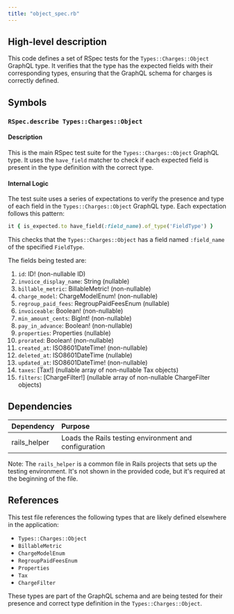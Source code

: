 ```yaml
---
title: "object_spec.rb"
---
```


## High-level description
This code defines a set of RSpec tests for the `Types::Charges::Object` GraphQL type. It verifies that the type has the expected fields with their corresponding types, ensuring that the GraphQL schema for charges is correctly defined.

## Symbols

### `RSpec.describe Types::Charges::Object`
#### Description
This is the main RSpec test suite for the `Types::Charges::Object` GraphQL type. It uses the `have_field` matcher to check if each expected field is present in the type definition with the correct type.

#### Internal Logic
The test suite uses a series of expectations to verify the presence and type of each field in the `Types::Charges::Object` GraphQL type. Each expectation follows this pattern:

```ruby
it { is_expected.to have_field(:field_name).of_type('FieldType') }
```

This checks that the `Types::Charges::Object` has a field named `:field_name` of the specified `FieldType`.

The fields being tested are:

1. `id`: ID! (non-nullable ID)
2. `invoice_display_name`: String (nullable)
3. `billable_metric`: BillableMetric! (non-nullable)
4. `charge_model`: ChargeModelEnum! (non-nullable)
5. `regroup_paid_fees`: RegroupPaidFeesEnum (nullable)
6. `invoiceable`: Boolean! (non-nullable)
7. `min_amount_cents`: BigInt! (non-nullable)
8. `pay_in_advance`: Boolean! (non-nullable)
9. `properties`: Properties (nullable)
10. `prorated`: Boolean! (non-nullable)
11. `created_at`: ISO8601DateTime! (non-nullable)
12. `deleted_at`: ISO8601DateTime (nullable)
13. `updated_at`: ISO8601DateTime! (non-nullable)
14. `taxes`: [Tax!] (nullable array of non-nullable Tax objects)
15. `filters`: [ChargeFilter!] (nullable array of non-nullable ChargeFilter objects)

## Dependencies
| Dependency | Purpose |
|:-----------|:--------|
| rails_helper | Loads the Rails testing environment and configuration |

Note: The `rails_helper` is a common file in Rails projects that sets up the testing environment. It's not shown in the provided code, but it's required at the beginning of the file.

## References
This test file references the following types that are likely defined elsewhere in the application:

- `Types::Charges::Object`
- `BillableMetric`
- `ChargeModelEnum`
- `RegroupPaidFeesEnum`
- `Properties`
- `Tax`
- `ChargeFilter`

These types are part of the GraphQL schema and are being tested for their presence and correct type definition in the `Types::Charges::Object`.